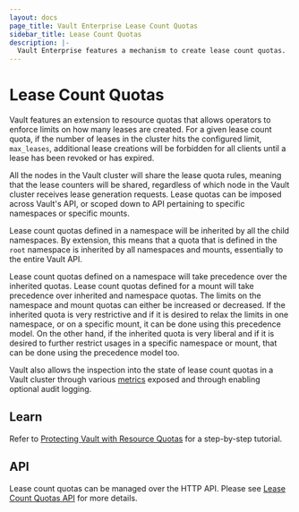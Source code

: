 ```yaml
---
layout: docs
page_title: Vault Enterprise Lease Count Quotas
sidebar_title: Lease Count Quotas
description: |-
  Vault Enterprise features a mechanism to create lease count quotas.
---
```


# Lease Count Quotas

Vault features an extension to resource quotas that allows operators to enforce
limits on how many leases are created. For a given lease count quota, if the
number of leases in the cluster hits the configured limit, `max_leases`, additional
lease creations will be forbidden for all clients until a lease has been revoked
or has expired.

All the nodes in the Vault cluster will share the lease quota rules, meaning that
the lease counters will be shared, regardless of which node in the Vault cluster
receives lease generation requests. Lease quotas can be imposed across Vault's API,
or scoped down to API pertaining to specific namespaces or specific mounts.

Lease count quotas defined in a namespace will be inherited by all the child
namespaces. By extension, this means that a quota that is defined in the `root`
namespace is inherited by all namespaces and mounts, essentially to the entire
Vault API.

Lease count quotas defined on a namespace will take precedence over the inherited
quotas. Lease count quotas defined for a mount will take precedence over inherited
and namespace quotas. The limits on the namespace and mount quotas can either be
increased or decreased. If the inherited quota is very restrictive and if it is
desired to relax the limits in one namespace, or on a specific mount, it can be
done using this precedence model. On the other hand, if the inherited quota is
very liberal and if it is desired to further restrict usages in a specific
namespace or mount, that can be done using the precedence model too.

Vault also allows the inspection into the state of lease count quotas in a Vault
cluster through various [metrics](/docs/internals/telemetry#Resource-Quota-Metrics)
exposed and through enabling optional audit logging.

## Learn

Refer to [Protecting Vault with Resource
Quotas](https://learn.hashicorp.com/vault/security/resource-quotas) for a
step-by-step tutorial.

## API

Lease count quotas can be managed over the HTTP API. Please see
[Lease Count Quotas API](/api/system/lease-count-quotas) for more details.

